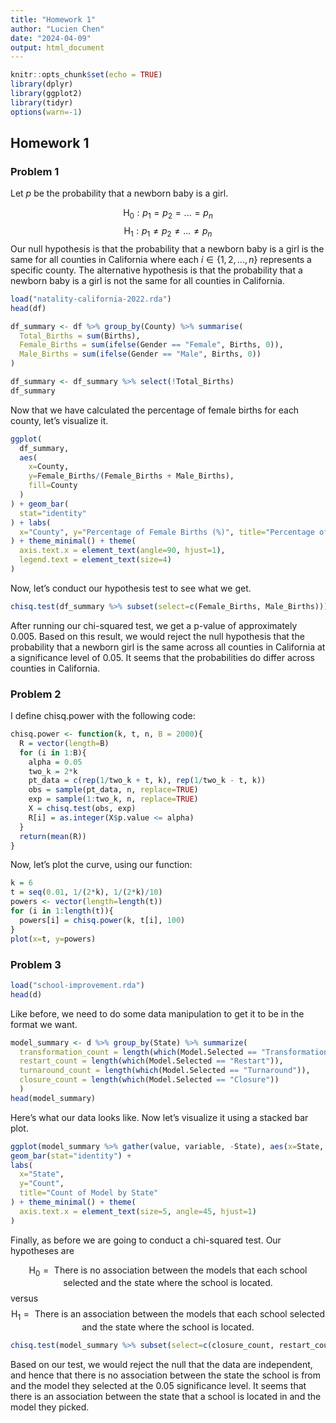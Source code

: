 ```yaml
---
title: "Homework 1"
author: "Lucien Chen"
date: "2024-04-09"
output: html_document
---
```


```r
knitr::opts_chunk$set(echo = TRUE)
library(dplyr)
library(ggplot2)
library(tidyr)
options(warn=-1)
```

## Homework 1

### Problem 1

Let $p$ be the probability that a newborn baby is a girl.

$$\text{H}_0: p_1=p_2=...=p_n$$ $$\text{H}_1: p_1 \neq p_2 \neq ... \neq p_n$$ Our null hypothesis is that the probability that a newborn baby is a girl is the same for all counties in California where each $i \in \{1,2,...,n\}$ represents a specific county. The alternative hypothesis is that the probability that a newborn baby is a girl is not the same for all counties in California.

```r
load("natality-california-2022.rda")
head(df)
```

```r
df_summary <- df %>% group_by(County) %>% summarise(
  Total_Births = sum(Births),
  Female_Births = sum(ifelse(Gender == "Female", Births, 0)),
  Male_Births = sum(ifelse(Gender == "Male", Births, 0))
)

df_summary <- df_summary %>% select(!Total_Births)
df_summary
```

Now that we have calculated the percentage of female births for each county, let's visualize it.

```r
ggplot(
  df_summary,
  aes(
    x=County,
    y=Female_Births/(Female_Births + Male_Births),
    fill=County
  )
) + geom_bar(
  stat="identity"
) + labs(
  x="County", y="Percentage of Female Births (%)", title="Percentage of Female Births by County"
) + theme_minimal() + theme(
  axis.text.x = element_text(angle=90, hjust=1),
  legend.text = element_text(size=4)
)
```

Now, let's conduct our hypothesis test to see what we get.

```r
chisq.test(df_summary %>% subset(select=c(Female_Births, Male_Births)))
```

After running our chi-squared test, we get a p-value of approximately 0.005. Based on this result, we would reject the null hypothesis that the probability that a newborn girl is the same across all counties in California at a significance level of 0.05. It seems that the probabilities do differ across counties in California.

### Problem 2

I define chisq.power with the following code:

```r
chisq.power <- function(k, t, n, B = 2000){
  R = vector(length=B)
  for (i in 1:B){
    alpha = 0.05
    two_k = 2*k
    pt_data = c(rep(1/two_k + t, k), rep(1/two_k - t, k))
    obs = sample(pt_data, n, replace=TRUE)
    exp = sample(1:two_k, n, replace=TRUE)
    X = chisq.test(obs, exp)
    R[i] = as.integer(X$p.value <= alpha)
  }
  return(mean(R))
}

```

Now, let's plot the curve, using our function:

```r
k = 6
t = seq(0.01, 1/(2*k), 1/(2*k)/10)
powers <- vector(length=length(t))
for (i in 1:length(t)){
  powers[i] = chisq.power(k, t[i], 100)
}
plot(x=t, y=powers)
```

### Problem 3

```r
load("school-improvement.rda")
head(d)
```

Like before, we need to do some data manipulation to get it to be in the format we want.

```r
model_summary <- d %>% group_by(State) %>% summarize(
  transformation_count = length(which(Model.Selected == "Transformation")),
  restart_count = length(which(Model.Selected == "Restart")),
  turnaround_count = length(which(Model.Selected == "Turnaround")),
  closure_count = length(which(Model.Selected == "Closure"))
  )
head(model_summary)
```

Here's what our data looks like. Now let's visualize it using a stacked bar plot.

```r
ggplot(model_summary %>% gather(value, variable, -State), aes(x=State, y=variable, fill=value)) + 
geom_bar(stat="identity") +
labs(
  x="State",
  y="Count",
  title="Count of Model by State"
) + theme_minimal() + theme(
  axis.text.x = element_text(size=5, angle=45, hjust=1)
)
```

Finally, as before we are going to conduct a chi-squared test. Our hypotheses are

$$ \text{H}_0 = \text{ There is no association between the models that each school selected and the state where the school is located.} $$ versus $$ \text{H}_1 = \text{ There is an association between the models that each school selected and the state where the school is located.} $$

```r
chisq.test(model_summary %>% subset(select=c(closure_count, restart_count, transformation_count, turnaround_count)))
```

Based on our test, we would reject the null that the data are independent, and hence that there is no association between the state the school is from and the model they selected at the 0.05 significance level. It seems that there is an association between the state that a school is located in and the model they picked.
